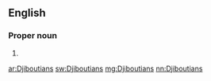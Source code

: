 ==English==

===Proper noun===
{{head|en|plural}}

# {{plural of|Djiboutian|lang=en|nocat=1}}

[[ar:Djiboutians]]
[[sw:Djiboutians]]
[[mg:Djiboutians]]
[[nn:Djiboutians]]